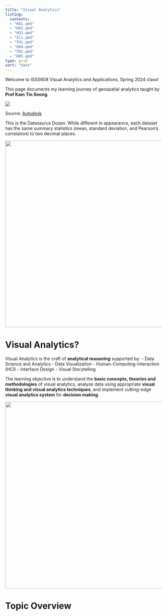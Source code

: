 ```yaml
---
title: "Visual Analytics"
listing:
  contents:
  - "HO1.qmd"
  - "HO2.qmd"
  - "HO3.qmd"
  - "IC1.qmd"
  - "TH1.qmd"
  - "HO4.qmd"
  - "TH2.qmd"
  - "HO5.qmd"
type: grid
sort: "date"
---
```


Welcome to ISSS608 Visual Analytics and Applications, Spring 2024 class!

This page documents my learning journey of geospatial analytics taught by **Prof Kam Tin Seong**.

![](_site/images/datasaurus.gif)

Source: [Autodesk](https://www.research.autodesk.com/publications/same-stats-different-graphs/)

This is the Datasaurus Dozen. While different in appearance, each dataset has the same summary statistics (mean, standard deviation, and Pearson’s correlation) to two decimal places.

![](_site/images/datasaurus_all.png){width="600"}

# Visual Analytics?

Visual Analytics is the craft of **analytical reasoning** supported by: - Data Science and Analytics - Data Visualization - Human-Computing-Interaction (HCI) - Interface Design - Visual Storytelling

The learning objective is to understand the **basic concepts, theories and methodologies** of visual analytics, analyse data using appropriate **visual thinking and visual analytics techniques**, and implement cutting-edge **visual analytics system** for **decision making**.

![](_site/images/VA.png){width="600"}

# Topic Overview
